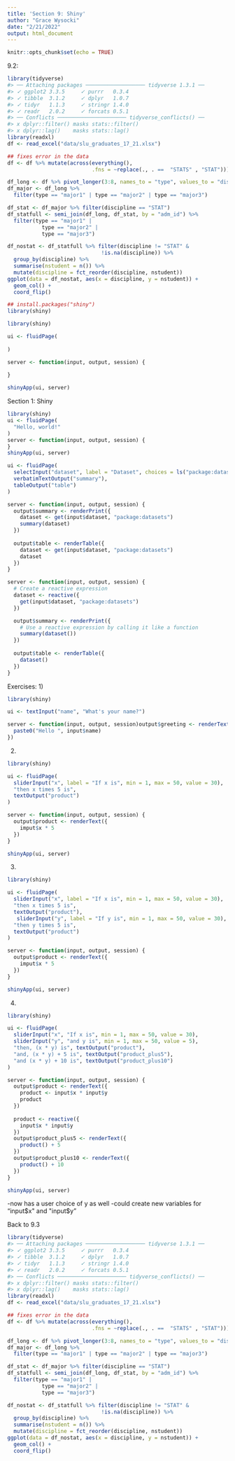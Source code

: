 ```yaml
---
title: 'Section 9: Shiny'
author: "Grace Wysocki"
date: "2/21/2022"
output: html_document
---
```


```r
knitr::opts_chunk$set(echo = TRUE)
```

9.2:

```r
library(tidyverse)
#> ── Attaching packages ─────────────────── tidyverse 1.3.1 ──
#> ✓ ggplot2 3.3.5     ✓ purrr   0.3.4
#> ✓ tibble  3.1.2     ✓ dplyr   1.0.7
#> ✓ tidyr   1.1.3     ✓ stringr 1.4.0
#> ✓ readr   2.0.2     ✓ forcats 0.5.1
#> ── Conflicts ────────────────────── tidyverse_conflicts() ──
#> x dplyr::filter() masks stats::filter()
#> x dplyr::lag()    masks stats::lag()
library(readxl)
df <- read_excel("data/slu_graduates_17_21.xlsx")

## fixes error in the data
df <- df %>% mutate(across(everything(),
                           .fns = ~replace(., . ==  "STATS" , "STAT")))

df_long <- df %>% pivot_longer(3:8, names_to = "type", values_to = "discipline")
df_major <- df_long %>% 
  filter(type == "major1" | type == "major2" | type == "major3")

df_stat <- df_major %>% filter(discipline == "STAT") 
df_statfull <- semi_join(df_long, df_stat, by = "adm_id") %>%
  filter(type == "major1" |
           type == "major2" | 
           type == "major3")

df_nostat <- df_statfull %>% filter(discipline != "STAT" &
                              !is.na(discipline)) %>%
  group_by(discipline) %>%
  summarise(nstudent = n()) %>%
  mutate(discipline = fct_reorder(discipline, nstudent))
ggplot(data = df_nostat, aes(x = discipline, y = nstudent)) +
  geom_col() +
  coord_flip()
```

```r
## install.packages("shiny")
library(shiny)
```

```r
library(shiny)

ui <- fluidPage(
  
)

server <- function(input, output, session) {
  
}

shinyApp(ui, server)
```

Section 1: Shiny

```r
library(shiny)
ui <- fluidPage(
  "Hello, world!"
)
server <- function(input, output, session) {
}
shinyApp(ui, server)
```

```r
ui <- fluidPage(
  selectInput("dataset", label = "Dataset", choices = ls("package:datasets")),
  verbatimTextOutput("summary"),
  tableOutput("table")
)

server <- function(input, output, session) {
  output$summary <- renderPrint({
    dataset <- get(input$dataset, "package:datasets")
    summary(dataset)
  })
  
  output$table <- renderTable({
    dataset <- get(input$dataset, "package:datasets")
    dataset
  })
}


```

```r
server <- function(input, output, session) {
  # Create a reactive expression
  dataset <- reactive({
    get(input$dataset, "package:datasets")
  })

  output$summary <- renderPrint({
    # Use a reactive expression by calling it like a function
    summary(dataset())
  })
  
  output$table <- renderTable({
    dataset()
  })
}
```

Exercises:
1)
```r
library(shiny)

ui <- textInput("name", "What's your name?")

server <- function(input, output, session)output$greeting <- renderText({
  paste0("Hello ", input$name)
})
```

2)
```r
library(shiny)

ui <- fluidPage(
  sliderInput("x", label = "If x is", min = 1, max = 50, value = 30),
  "then x times 5 is",
  textOutput("product")
)

server <- function(input, output, session) {
  output$product <- renderText({ 
    imput$x * 5
  })
}

shinyApp(ui, server)
```

3)
```r
library(shiny)

ui <- fluidPage(
  sliderInput("x", label = "If x is", min = 1, max = 50, value = 30),
  "then x times 5 is",
  textOutput("product"),
   sliderInput("y", label = "If y is", min = 1, max = 50, value = 30),
  "then y times 5 is",
  textOutput("product")
)

server <- function(input, output, session) {
  output$product <- renderText({ 
    imput$x * 5
  })
}

shinyApp(ui, server)
```


4)
```r
library(shiny)

ui <- fluidPage(
  sliderInput("x", "If x is", min = 1, max = 50, value = 30),
  sliderInput("y", "and y is", min = 1, max = 50, value = 5),
  "then, (x * y) is", textOutput("product"),
  "and, (x * y) + 5 is", textOutput("product_plus5"),
  "and (x * y) + 10 is", textOutput("product_plus10")
)

server <- function(input, output, session) {
  output$product <- renderText({ 
    product <- input$x * input$y
    product
  })
  
  product <- reactive({
    input$x * input$y
  })
  output$product_plus5 <- renderText({ 
    product() + 5
  })
  output$product_plus10 <- renderText({ 
    product() + 10
  })
}

shinyApp(ui, server)
```
-now has a user choice of y as well
-could create new variables for "input$x" and "input$y"

Back to 9.3
```r
library(tidyverse)
#> ── Attaching packages ─────────────────── tidyverse 1.3.1 ──
#> ✓ ggplot2 3.3.5     ✓ purrr   0.3.4
#> ✓ tibble  3.1.2     ✓ dplyr   1.0.7
#> ✓ tidyr   1.1.3     ✓ stringr 1.4.0
#> ✓ readr   2.0.2     ✓ forcats 0.5.1
#> ── Conflicts ────────────────────── tidyverse_conflicts() ──
#> x dplyr::filter() masks stats::filter()
#> x dplyr::lag()    masks stats::lag()
library(readxl)
df <- read_excel("data/slu_graduates_17_21.xlsx")

## fixes error in the data
df <- df %>% mutate(across(everything(),
                           .fns = ~replace(., . ==  "STATS" , "STAT")))

df_long <- df %>% pivot_longer(3:8, names_to = "type", values_to = "discipline")
df_major <- df_long %>% 
  filter(type == "major1" | type == "major2" | type == "major3")

df_stat <- df_major %>% filter(discipline == "STAT") 
df_statfull <- semi_join(df_long, df_stat, by = "adm_id") %>%
  filter(type == "major1" |
           type == "major2" | 
           type == "major3")

df_nostat <- df_statfull %>% filter(discipline != "STAT" &
                              !is.na(discipline)) %>%
  group_by(discipline) %>%
  summarise(nstudent = n()) %>%
  mutate(discipline = fct_reorder(discipline, nstudent))
ggplot(data = df_nostat, aes(x = discipline, y = nstudent)) +
  geom_col() +
  coord_flip()
```


